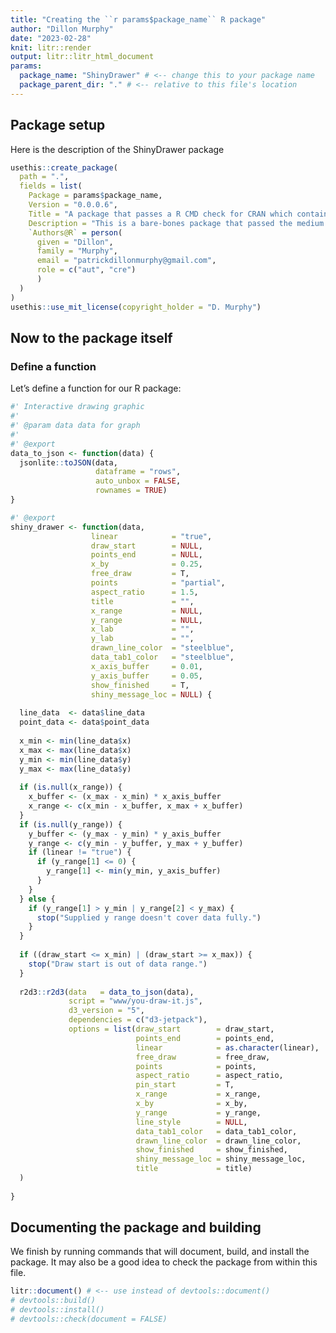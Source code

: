 ---
title: "Creating the ``r params$package_name`` R package"
author: "Dillon Murphy"
date: "2023-02-28"
knit: litr::render
output: litr::litr_html_document
params:
  package_name: "ShinyDrawer" # <-- change this to your package name
  package_parent_dir: "." # <-- relative to this file's location
---

## Package setup

Here is the description of the ShinyDrawer package

```{r package-setup, message=FALSE, results='hide'}
usethis::create_package(
  path = ".",
  fields = list(
    Package = params$package_name,
    Version = "0.0.0.6",
    Title = "A package that passes a R CMD check for CRAN which contains the provided shiny_drawer() R function",
    Description = "This is a bare-bones package that passed the medium test for the Interactive graphics with ‘You Draw It’ GSOC application.",
    `Authors@R` = person(
      given = "Dillon",
      family = "Murphy",
      email = "patrickdillonmurphy@gmail.com",
      role = c("aut", "cre")
      )
  )
)
usethis::use_mit_license(copyright_holder = "D. Murphy")
```

## Now to the package itself

### Define a function

Let's define a function for our R package:

```{r}
#' Interactive drawing graphic
#' 
#' @param data data for graph
#' 
#' @export
data_to_json <- function(data) {
  jsonlite::toJSON(data, 
                   dataframe = "rows", 
                   auto_unbox = FALSE, 
                   rownames = TRUE)
} 

#' @export
shiny_drawer <- function(data, 
                  linear            = "true", 
                  draw_start        = NULL,
                  points_end        = NULL,
                  x_by              = 0.25,
                  free_draw         = T,
                  points            = "partial",
                  aspect_ratio      = 1.5,
                  title             = "", 
                  x_range           = NULL, 
                  y_range           = NULL,
                  x_lab             = "", 
                  y_lab             = "", 
                  drawn_line_color  = "steelblue",
                  data_tab1_color   = "steelblue", 
                  x_axis_buffer     = 0.01, 
                  y_axis_buffer     = 0.05,
                  show_finished     = T,
                  shiny_message_loc = NULL) {
  
  line_data  <- data$line_data
  point_data <- data$point_data
  
  x_min <- min(line_data$x)
  x_max <- max(line_data$x)
  y_min <- min(line_data$y)
  y_max <- max(line_data$y)
  
  if (is.null(x_range)) {
    x_buffer <- (x_max - x_min) * x_axis_buffer
    x_range <- c(x_min - x_buffer, x_max + x_buffer)
  }
  if (is.null(y_range)) {
    y_buffer <- (y_max - y_min) * y_axis_buffer
    y_range <- c(y_min - y_buffer, y_max + y_buffer)
    if (linear != "true") {
      if (y_range[1] <= 0) {
        y_range[1] <- min(y_min, y_axis_buffer)
      }
    }
  } else {
    if (y_range[1] > y_min | y_range[2] < y_max) {
      stop("Supplied y range doesn't cover data fully.")
    }
  }
  
  if ((draw_start <= x_min) | (draw_start >= x_max)) {
    stop("Draw start is out of data range.")
  }
  
  r2d3::r2d3(data   = data_to_json(data), 
             script = "www/you-draw-it.js",
             d3_version = "5",
             dependencies = c("d3-jetpack"),
             options = list(draw_start        = draw_start, 
                            points_end        = points_end,
                            linear            = as.character(linear),
                            free_draw         = free_draw, 
                            points            = points,
                            aspect_ratio      = aspect_ratio,
                            pin_start         = T, 
                            x_range           = x_range,
                            x_by              = x_by,
                            y_range           = y_range,
                            line_style        = NULL,
                            data_tab1_color   = data_tab1_color, 
                            drawn_line_color  = drawn_line_color,
                            show_finished     = show_finished,
                            shiny_message_loc = shiny_message_loc,
                            title             = title)
  )
  
}
```


## Documenting the package and building

We finish by running commands that will document, build, and install the package.  It may also be a good idea to check the package from within this file.

```{r}
litr::document() # <-- use instead of devtools::document()
# devtools::build()
# devtools::install()
# devtools::check(document = FALSE)
```


